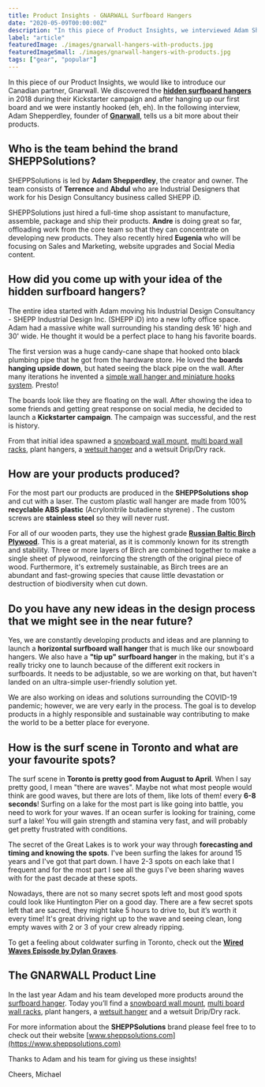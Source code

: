 ```yaml
---
title: Product Insights - GNARWALL Surfboard Hangers
date: "2020-05-09T00:00:00Z"
description: "In this piece of Product Insights, we interviewed Adam Shepperdley the founder of our Canadian partner, Gnarwall and their hidden surfbaord hangers."
label: "article"
featuredImage: ./images/gnarwall-hangers-with-products.jpg
featuredImageSmall: ./images/gnarwall-hangers-with-products.jpg
tags: ["gear", "popular"]
---
```



In this piece of our Product Insights, we would like to introduce our Canadian partner, Gnarwall. We discovered the **[hidden surfboard hangers](https://shop.eisbach-riders.com/shop/surfboard-wall-rack/)** in 2018 during their Kickstarter campaign and after hanging up our first board and we were instantly hooked (eh, eh). In the following interview, Adam Shepperdley, founder of **[Gnarwall](https://sheppsolutions.com/)**, tells us a bit more about their products.

<ImageContainer
  img1="//images.ctfassets.net/ky9dsftbckb1/fKUvyQkoqP8dc9Vr3UdhT/4e74f39f647ef817df0ed5beb33ee667/Gnarwall_-_Image_19.jpg"
  alt1="Shepps Gnarwall Surfboard and wetsuit Hangers"
  caption1="Hidden surfboard hangers GNRAWALL ©SHEPPS"
/>

## Who is the team behind the brand SHEPPSolutions?

SHEPPSolutions is led by **Adam Shepperdley**, the creator and owner. The team consists of **Terrence** and **Abdul** who are Industrial Designers that work for his Design Consultancy business called SHEPP iD.

SHEPPSolutions just hired a full-time shop assistant to manufacture, assemble, package and ship their products. **Andre** is doing great so far, offloading work from the core team so that they can concentrate on developing new products. They also recently hired **Eugenia** who will be focusing on Sales and Marketing, website upgrades and Social Media content.

## How did you come up with your idea of the hidden surfboard hangers?

The entire idea started with Adam moving his Industrial Design Consultancy - SHEPP Industrial Design Inc. (SHEPP iD) into a new lofty office space. Adam had a massive white wall surrounding his standing desk 16' high and 30' wide. He thought it would be a perfect place to hang his favorite boards.

The first version was a huge candy-cane shape that hooked onto black plumbing pipe that he got from the hardware store. He loved the **boards hanging upside down**, but hated seeing the black pipe on the wall. After many iterations he invented a [simple wall hanger and miniature hooks system](https://shop.eisbach-riders.com/shop/surfboard-wall-rack/). Presto!

The boards look like they are floating on the wall. After showing the idea to some friends and getting great response on social media, he decided to launch a **Kickstarter campaign**. The campaign was successful, and the rest is history.

<ImageContainer
  img1="//images.ctfassets.net/ky9dsftbckb1/LP8EnI4XvnKFbKE9Yr27d/0971f660ec8c63d0ebe4c833b9c5f206/Gnarwall_-_Image_1.jpg"
  alt1="Shepps Gnarwall Hangers"
  caption1="Shepps Gnarwall Hangers"
/>

From that initial idea spawned a [snowboard wall mount](https://shop.eisbach-riders.com/shop/snowboard-wall-rack/), [multi board wall racks](https://shop.eisbach-riders.com/shop/multi-board-rack/), plant hangers, a [wetsuit hanger](https://shop.eisbach-riders.com/shop/wetsuit-hanger/) and a wetsuit Drip/Dry rack.

## How are your products produced?

For the most part our products are produced in the **SHEPPSolutions shop** and cut with a laser. The custom plastic wall hanger are made from 100% **recyclable ABS plastic** (Acrylonitrile butadiene styrene) . The custom screws are **stainless steel** so they will never rust.

For all of our wooden parts, they use the highest grade [**Russian Baltic Birch Plywood**](http://blog.patriottimber.com/5-benefits-of-choosing-birch-plywood-for-your-home-improvement-needs/). This is a great material, as it is commonly known for its strength and stability. Three or more layers of Birch are combined together to make a single sheet of plywood, reinforcing the strength of the original piece of wood. Furthermore, it's extremely sustainable, as Birch trees are an abundant and fast-growing species that cause little devastation or destruction of biodiversity when cut down.

<ImageContainer
  img1="//images.ctfassets.net/ky9dsftbckb1/6or1o4VJqi9WF3vQxMa8mo/37b25b32ffc9612c3fe8147e068cfa9c/laser-cutting-at-shepps-shop.png"
  alt1="laser-cutting-at-shepps-shop"
  caption1="Laser cutting Birch wood ©SHEPPS"
/>

## Do you have any new ideas in the design process that we might see in the near future?

Yes, we are constantly developing products and ideas and are planning to launch a **horizontal surfboard wall hanger** that is much like our snowboard hangers. We also have a **"tip up" surfboard hanger** in the making, but it's a really tricky one to launch because of the different exit rockers in surfboards. It needs to be adjustable, so we are working on that, but haven't landed on an ultra-simple user-friendly solution yet.

We are also working on ideas and solutions surrounding the COVID-19 pandemic; however, we are very early in the process. The goal is to develop products in a highly responsible and sustainable way contributing to make the world to be a better place for everyone.

## How is the surf scene in Toronto and what are your favourite spots?

The surf scene in **Toronto is pretty good from August to April**. When I say pretty good, I mean "there are waves". Maybe not what most people would think are good waves, but there are lots of them, like lots of them! every **6-8 seconds**! Surfing on a lake for the most part is like going into battle, you need to work for your waves. If an ocean surfer is looking for training, come surf a lake! You will gain strength and stamina very fast, and will probably get pretty frustrated with conditions.

<ImageContainer
  img1="//images.ctfassets.net/ky9dsftbckb1/3hvXArG33HaC3qpboxkEgb/7a5813f566b042df9da847fed5fe767a/surfing-lake-erie.png"
  alt1="surfing-lake-erie"
  caption1="Adam Surfing Lake Erie ©SHEPPS"
/>

The secret of the Great Lakes is to work your way through **forecasting and timing and knowing the spots**. I've been surfing the lakes for around 15 years and I've got that part down. I have 2-3 spots on each lake that I frequent and for the most part I see all the guys I've been sharing waves with for the past decade at these spots.

Nowadays, there are not so many secret spots left and most good spots could look like Huntington Pier on a good day. There are a few secret spots left that are sacred, they might take 5 hours to drive to, but it’s worth it every time! It's great driving right up to the wave and seeing clean, long empty waves with 2 or 3 of your crew already ripping.

To get a feeling about coldwater surfing in Toronto, check out the [**Wired Waves Episode by Dylan Graves**](https://www.youtube.com/watch?v=8DmoQ-ziT38).

## The GNARWALL Product Line

In the last year Adam and his team developed more products around the [surfboard hanger](https://shop.eisbach-riders.com/shop/surfboard-wall-rack/). Today you’ll find a [snowboard wall mount](https://shop.eisbach-riders.com/shop/snowboard-wall-rack/), [multi board wall racks](https://shop.eisbach-riders.com/shop/multi-board-rack/), plant hangers, a [wetsuit hanger](https://shop.eisbach-riders.com/shop/wetsuit-hanger/) and a wetsuit Drip/Dry rack.

<ImageContainer
  img1="//images.ctfassets.net/ky9dsftbckb1/1srDuPGrg0TTha25cK1pgZ/94663e17ec5878881a6e8a2dd4822f09/Gnarwall_-_Image_18.jpg"
  alt1="Sheppsolutions Gnarwall Hangers"
/>

For more information about the **SHEPPSolutions** brand please feel free to to check out their website [www.sheppsolutions.com](https://www.sheppsolutions.com)

Thanks to Adam and his team for giving us these insights!

Cheers,
Michael
